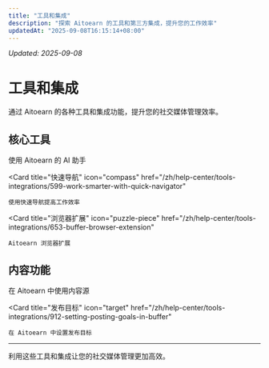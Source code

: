 ```yaml
---
title: "工具和集成"
description: "探索 Aitoearn 的工具和第三方集成，提升您的工作效率"
updatedAt: "2025-09-08T16:15:14+08:00"
---
```

<!-- UPDATED_AT -->
_Updated: 2025-09-08_

# 工具和集成

通过 Aitoearn 的各种工具和集成功能，提升您的社交媒体管理效率。

## 核心工具

<CardGroup cols={2}>
  <Card
    title="AI 助手"
    icon="robot"
    href="/zh/help-center/tools-integrations/583-using-buffers-ai-assistant"
  >
    使用 Aitoearn 的 AI 助手
  </Card>
  
  <Card
    title="快速导航"
    icon="compass"
    href="/zh/help-center/tools-integrations/599-work-smarter-with-quick-navigator"
  >
    使用快速导航提高工作效率
  </Card>
  
  <Card
    title="浏览器扩展"
    icon="puzzle-piece"
    href="/zh/help-center/tools-integrations/653-buffer-browser-extension"
  >
    Aitoearn 浏览器扩展
  </Card>
</CardGroup>

## 内容功能

<CardGroup cols={2}>
  <Card
    title="内容源"
    icon="rss"
    href="/zh/help-center/tools-integrations/908-using-content-feeds-in-buffer"
  >
    在 Aitoearn 中使用内容源
  </Card>
  
  <Card
    title="发布目标"
    icon="target"
    href="/zh/help-center/tools-integrations/912-setting-posting-goals-in-buffer"
  >
    在 Aitoearn 中设置发布目标
  </Card>
</CardGroup>

---

利用这些工具和集成让您的社交媒体管理更加高效。
